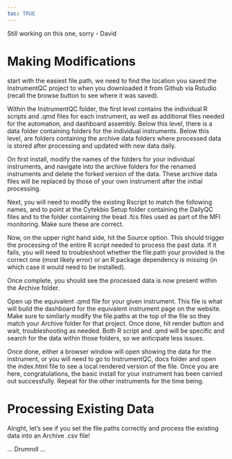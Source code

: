```yaml
---
toc: TRUE
---
```


Still working on this one, sorry - David

# Making Modifications

start with the easiest file.path, we need to find the location you saved the InstrumentQC project to when you downloaded it from Github via Rstudio (recall the browse button to see where it was saved).

Within the InstrumentQC folder, the first level contains the individual R scripts and .qmd files for each instrument, as well as additional files needed for the automation, and dashboard assembly. Below this level, there is a data folder containing folders for the individual instruments. Below this level, are folders containing the archive data folders where processed data is stored after processing and updated with new data daily. 

On first install, modify the names of the folders for your individual instruments, and navigate into the archive folders for the renamed instruments and delete the forked version of the data. These archive data files will be replaced by those of your own instrument after the initial processing. 

Next, you will need to modify the existing Rscript to match the following names, and to point at the Cytekbio Setup folder containing the DailyQC files and to the folder containing the bead .fcs files used as part of the MFI monitoring. Make sure these are correct.

Now, on the upper right hand side, hit the Source option. This should trigger the processing of the entire R script needed to process the past data. If it fails, you will need to troubleshoot whether the file.path your provided is the correct one (most likely error) or an R package dependency is missing (in which case it would need to be installed).

Once complete, you should see the processed data is now present within the Archive folder.

Open up the equivalent .qmd file for your given instrument. This file is what will build the dashboard for the equivalent instrument page on the website. Make sure to similarly modify the file.paths at the top of the file so they match your Archive folder for that project. Once done, hit render button and wait, troubleshooting as needed. Both R script and .qmd will be specific and search for the data within those folders, so we anticipate less issues.

Once done, either a browser window will open showing the data for the instrument, or you will need to go to InstrumentQC, docs folder and open the index.html file to see a local rendered version of the file. Once you are here, congratulations, the basic install for your instrument has been carried out successfully. Repeat for the other instruments for the time being.

# Processing Existing Data

Alright, let's see if you set the file.paths correctly and process the existing data into an Archive .csv file!

... Drumroll ...


